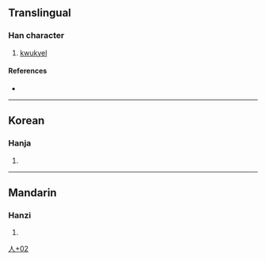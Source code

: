 {{character info/new}}
==Translingual==

===Han character===
{{Han char|rn=9|rad=人|as=02|sn=4|four=|canj=OY,XOY|ids=⿱𠆢⺀}}

# [[kwukyel]]

====References====
* {{Han ref|kx=0092.051|dj=0195.081|hdz=10105.041|uh=4ED2|ud=20178}}

----

==Korean==

===Hanja===
{{ko-hanja|hangeul=[[샤]]|rv=sya|mr=sya|y=sya}}

# {{defn|lang=ko|sort=人02}}

----

==Mandarin==

===Hanzi===
{{cmn-hanzi|pin=[[bīng]] ([[bing1]])|wg=ping<sup>1</sup>}}

# {{defn|lang=cmn|sort=人02}}

[[Category:Korean-only CJKV Characters|人+02]]